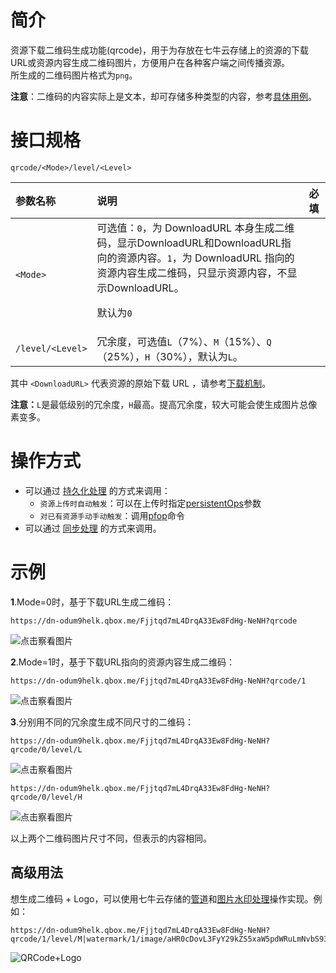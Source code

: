 # **简介**

资源下载二维码生成功能(qrcode)，用于为存放在七牛云存储上的资源的下载URL或资源内容生成二维码图片，方便用户在各种客户端之间传播资源。  
所生成的二维码图片格式为`png`。  

**注意**：二维码的内容实际上是文本，却可存储多种类型的内容，参考[具体用例](https://code.google.com/p/zxing/wiki/BarcodeContents)。  

<a id="specification"></a>
# **接口规格**

```
qrcode/<Mode>/level/<Level>
```

| 参数名称         | 说明                                                         | 必填 |
| :--------------- | :----------------------------------------------------------- | :--- |
| `<Mode>`         | 可选值：`0`，为 DownloadURL 本身生成二维码，显示DownloadURL和DownloadURL指向的资源内容。`1`，为 DownloadURL 指向的资源内容生成二维码，只显示资源内容，不显示DownloadURL。<p>默认为`0` |      |
| `/level/<Level>` | 冗余度，可选值`L`（7%）、`M`（15%）、`Q`（25%），`H`（30%），默认为`L`。 |      |

其中 `<DownloadURL>` 代表资源的原始下载 URL ，请参考[下载机制](/kodo/manual/download-process)。

**注意：**`L`是最低级别的冗余度，`H`最高。提高冗余度，较大可能会使生成图片总像素变多。



# **操作方式**

- 可以通过 [持久化处理](https://developer.qiniu.com/dora/1291/persistent-data-processing-pfop) 的方式来调用：
  -  `资源上传时自动触发`：可以在上传时指定[persistentOps](/kodo/manual/put-policy#put-policy-persistent-ops-explanation)参数
  -  `对已有资源手动手动触发`：调用[pfop]()命令
- 可以通过 [同步处理](/dora/api/8266/synchronous-processing) 的方式来调用。

<a id="samples"></a>
# **示例**

**1**.Mode=0时，基于下载URL生成二维码：  

```
https://dn-odum9helk.qbox.me/Fjjtqd7mL4DrqA33Ew8FdHg-NeNH?qrcode
```
![点击察看图片](https://dn-odum9helk.qbox.me/Fjjtqd7mL4DrqA33Ew8FdHg-NeNH?qrcode)

**2**.Mode=1时，基于下载URL指向的资源内容生成二维码：  

```
https://dn-odum9helk.qbox.me/Fjjtqd7mL4DrqA33Ew8FdHg-NeNH?qrcode/1
```
![点击察看图片](https://dn-odum9helk.qbox.me/Fjjtqd7mL4DrqA33Ew8FdHg-NeNH?qrcode/1)

**3**.分别用不同的冗余度生成不同尺寸的二维码：   

```
https://dn-odum9helk.qbox.me/Fjjtqd7mL4DrqA33Ew8FdHg-NeNH?qrcode/0/level/L
```

![点击察看图片](https://dn-odum9helk.qbox.me/Fjjtqd7mL4DrqA33Ew8FdHg-NeNH?qrcode/0/level/L)



```
https://dn-odum9helk.qbox.me/Fjjtqd7mL4DrqA33Ew8FdHg-NeNH?qrcode/0/level/H
```

![点击察看图片](https://dn-odum9helk.qbox.me/Fjjtqd7mL4DrqA33Ew8FdHg-NeNH?qrcode/0/level/H)

以上两个二维码图片尺寸不同，但表示的内容相同。



## **高级用法**

想生成二维码 + Logo，可以使用七牛云存储的[管道](https://developer.qiniu.com/dora/8273/the-pipe)和[图片水印处理](/dora/api/image-watermarking-processing-watermark)操作实现。例如： 

```
https://dn-odum9helk.qbox.me/Fjjtqd7mL4DrqA33Ew8FdHg-NeNH?qrcode/1/level/M|watermark/1/image/aHR0cDovL3FyY29kZS5xaW5pdWRuLmNvbS93ZWlib2xvZ282LnBuZz9pbWFnZU1vZ3IvdGh1bWJuYWlsLzMyeDMy/gravity/Center/dx/0/dy/0
```

![QRCode+Logo](https://dn-odum9helk.qbox.me/Fjjtqd7mL4DrqA33Ew8FdHg-NeNH?qrcode/1/level/M|watermark/1/image/aHR0cDovLzd4a3YxcS5jb20xLnowLmdsYi5jbG91ZGRuLmNvbS9xaW5pdXl1bi5wbmc=/ws/0.3/gravity/Center/dx/0/dy/0)
